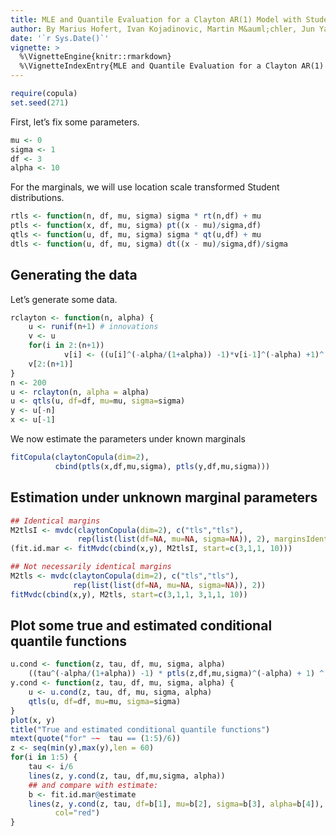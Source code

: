 ```yaml
---
title: MLE and Quantile Evaluation for a Clayton AR(1) Model with Student Marginals
author: By Marius Hofert, Ivan Kojadinovic, Martin M&auml;chler, Jun Yan
date: '`r Sys.Date()`'
vignette: >
  %\VignetteEngine{knitr::rmarkdown}
  %\VignetteIndexEntry{MLE and Quantile Evaluation for a Clayton AR(1) Model with Student Marginals}
---
```

```r
require(copula)
set.seed(271)
```

First, let's fix some parameters.
```r
mu <- 0
sigma <- 1
df <- 3
alpha <- 10
```

For the marginals, we will use location scale transformed
Student distributions.
```r
rtls <- function(n, df, mu, sigma) sigma * rt(n,df) + mu
ptls <- function(x, df, mu, sigma) pt((x - mu)/sigma,df)
qtls <- function(u, df, mu, sigma) sigma * qt(u,df) + mu
dtls <- function(u, df, mu, sigma) dt((x - mu)/sigma,df)/sigma
```

## Generating the data

Let's generate some data.
```r
rclayton <- function(n, alpha) {
	u <- runif(n+1) # innovations
	v <- u
	for(i in 2:(n+1))
            v[i] <- ((u[i]^(-alpha/(1+alpha)) -1)*v[i-1]^(-alpha) +1)^(-1/alpha)
	v[2:(n+1)]
}
n <- 200
u <- rclayton(n, alpha = alpha)
u <- qtls(u, df=df, mu=mu, sigma=sigma)
y <- u[-n]
x <- u[-1]
```

We now estimate the parameters under known marginals
```r
fitCopula(claytonCopula(dim=2),
          cbind(ptls(x,df,mu,sigma), ptls(y,df,mu,sigma)))
```

## Estimation under unknown marginal parameters

```r
## Identical margins
M2tlsI <- mvdc(claytonCopula(dim=2), c("tls","tls"),
               rep(list(list(df=NA, mu=NA, sigma=NA)), 2), marginsIdentical= TRUE)
(fit.id.mar <- fitMvdc(cbind(x,y), M2tlsI, start=c(3,1,1, 10)))

## Not necessarily identical margins
M2tls <- mvdc(claytonCopula(dim=2), c("tls","tls"),
              rep(list(list(df=NA, mu=NA, sigma=NA)), 2))
fitMvdc(cbind(x,y), M2tls, start=c(3,1,1, 3,1,1, 10))
```

## Plot some true and estimated conditional quantile functions

```r
u.cond <- function(z, tau, df, mu, sigma, alpha)
    ((tau^(-alpha/(1+alpha)) -1) * ptls(z,df,mu,sigma)^(-alpha) + 1) ^ (-1/alpha)
y.cond <- function(z, tau, df, mu, sigma, alpha) {
    u <- u.cond(z, tau, df, mu, sigma, alpha)
    qtls(u, df=df, mu=mu, sigma=sigma)
}
plot(x, y)
title("True and estimated conditional quantile functions")
mtext(quote("for" ~~  tau == (1:5)/6))
z <- seq(min(y),max(y),len = 60)
for(i in 1:5) {
    tau <- i/6
    lines(z, y.cond(z, tau, df,mu,sigma, alpha))
    ## and compare with estimate:
    b <- fit.id.mar@estimate
    lines(z, y.cond(z, tau, df=b[1], mu=b[2], sigma=b[3], alpha=b[4]),
          col="red")
}
```